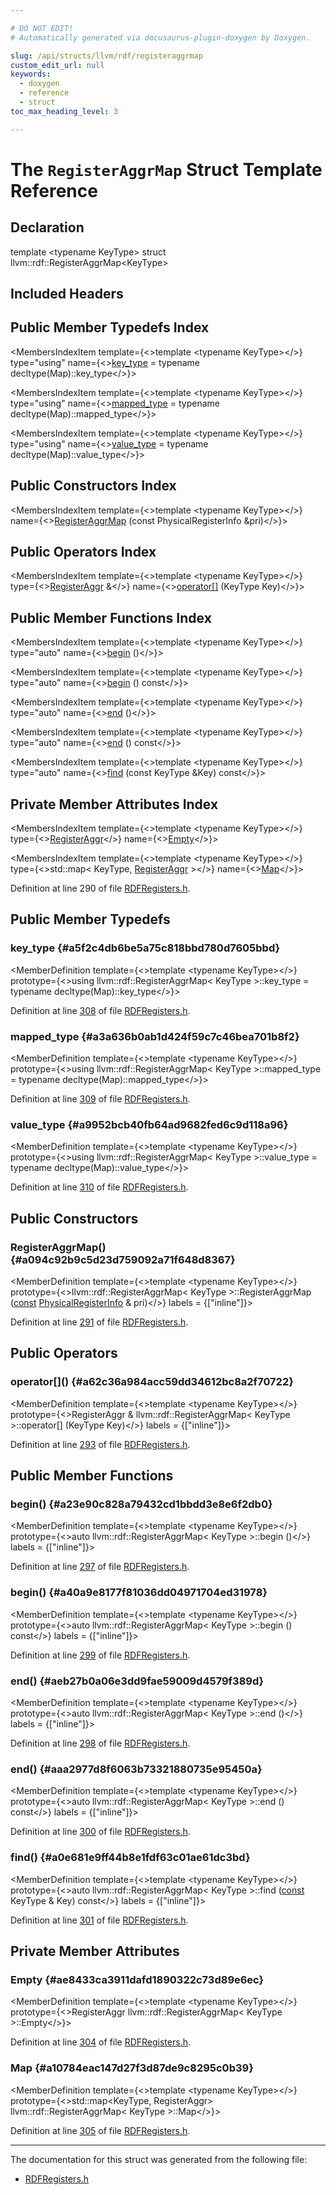 ```yaml
---

# DO NOT EDIT!
# Automatically generated via docusaurus-plugin-doxygen by Doxygen.

slug: /api/structs/llvm/rdf/registeraggrmap
custom_edit_url: null
keywords:
  - doxygen
  - reference
  - struct
toc_max_heading_level: 3

---
```





# The `RegisterAggrMap` Struct Template Reference

<DoxygenPage pluginConfig={pluginConfig}>



## Declaration

<CodeBlock>template &lt;typename KeyType&gt;
struct llvm::rdf::RegisterAggrMap&lt;KeyType&gt;</CodeBlock>

## Included Headers

<IncludesList>
<IncludesListItem
  filePath="llvm/CodeGen/RDFRegisters.h"
  permalink="/docs/api/files/include/include/llvm/include/llvm/codegen/rdfregisters-h"
  isLocal="true" />
</IncludesList>

## Public Member Typedefs Index

<MembersIndex>

<MembersIndexItem
  template={<>template &lt;typename KeyType&gt;</>}
  type="using"
  name={<><a href="#a5f2c4db6be5a75c818bbd780d7605bbd">key&#95;type</a> = typename decltype(Map)::key&#95;type</>}>
</MembersIndexItem>

<MembersIndexItem
  template={<>template &lt;typename KeyType&gt;</>}
  type="using"
  name={<><a href="#a3a636b0ab1d424f59c7c46bea701b8f2">mapped&#95;type</a> = typename decltype(Map)::mapped&#95;type</>}>
</MembersIndexItem>

<MembersIndexItem
  template={<>template &lt;typename KeyType&gt;</>}
  type="using"
  name={<><a href="#a9952bcb40fb64ad9682fed6c9d118a96">value&#95;type</a> = typename decltype(Map)::value&#95;type</>}>
</MembersIndexItem>

</MembersIndex>

## Public Constructors Index

<MembersIndex>

<MembersIndexItem
  template={<>template &lt;typename KeyType&gt;</>}
  name={<><a href="#a094c92b9c5d23d759092a71f648d8367">RegisterAggrMap</a> (const PhysicalRegisterInfo &amp;pri)</>}>
</MembersIndexItem>

</MembersIndex>

## Public Operators Index

<MembersIndex>

<MembersIndexItem
  template={<>template &lt;typename KeyType&gt;</>}
  type={<><a href="/docs/api/structs/llvm/rdf/registeraggr">RegisterAggr</a> &amp;</>}
  name={<><a href="#a62c36a984acc59dd34612bc8a2f70722">operator&#91;&#93;</a> (KeyType Key)</>}>
</MembersIndexItem>

</MembersIndex>

## Public Member Functions Index

<MembersIndex>

<MembersIndexItem
  template={<>template &lt;typename KeyType&gt;</>}
  type="auto"
  name={<><a href="#a23e90c828a79432cd1bbdd3e8e6f2db0">begin</a> ()</>}>
</MembersIndexItem>

<MembersIndexItem
  template={<>template &lt;typename KeyType&gt;</>}
  type="auto"
  name={<><a href="#a40a9e8177f81036dd04971704ed31978">begin</a> () const</>}>
</MembersIndexItem>

<MembersIndexItem
  template={<>template &lt;typename KeyType&gt;</>}
  type="auto"
  name={<><a href="#aeb27b0a06e3dd9fae59009d4579f389d">end</a> ()</>}>
</MembersIndexItem>

<MembersIndexItem
  template={<>template &lt;typename KeyType&gt;</>}
  type="auto"
  name={<><a href="#aaa2977d8f6063b73321880735e95450a">end</a> () const</>}>
</MembersIndexItem>

<MembersIndexItem
  template={<>template &lt;typename KeyType&gt;</>}
  type="auto"
  name={<><a href="#a0e681e9ff44b8e1fdf63c01ae61dc3bd">find</a> (const KeyType &amp;Key) const</>}>
</MembersIndexItem>

</MembersIndex>

## Private Member Attributes Index

<MembersIndex>

<MembersIndexItem
  template={<>template &lt;typename KeyType&gt;</>}
  type={<><a href="/docs/api/structs/llvm/rdf/registeraggr">RegisterAggr</a></>}
  name={<><a href="#ae8433ca3911dafd1890322c73d89e6ec">Empty</a></>}>
</MembersIndexItem>

<MembersIndexItem
  template={<>template &lt;typename KeyType&gt;</>}
  type={<>std::map&lt; KeyType, <a href="/docs/api/structs/llvm/rdf/registeraggr">RegisterAggr</a> &gt;</>}
  name={<><a href="#a10784eac147d27f3d87de9c8295c0b39">Map</a></>}>
</MembersIndexItem>

</MembersIndex>


Definition at line 290 of file <a href="/docs/api/files/include/include/llvm/include/llvm/codegen/rdfregisters-h">RDFRegisters.h</a>.

<SectionDefinition>

## Public Member Typedefs

### key&#95;type {#a5f2c4db6be5a75c818bbd780d7605bbd}

<MemberDefinition
  template={<>template &lt;typename KeyType&gt;</>}
  prototype={<>using llvm::rdf::RegisterAggrMap&lt; KeyType &gt;::key&#95;type =  typename decltype(Map)::key&#95;type</>}>

Definition at line <a href="/docs/api/files/include/include/llvm/include/llvm/codegen/rdfregisters-h/#l00308">308</a> of file <a href="/docs/api/files/include/include/llvm/include/llvm/codegen/rdfregisters-h">RDFRegisters.h</a>.
</MemberDefinition>

### mapped&#95;type {#a3a636b0ab1d424f59c7c46bea701b8f2}

<MemberDefinition
  template={<>template &lt;typename KeyType&gt;</>}
  prototype={<>using llvm::rdf::RegisterAggrMap&lt; KeyType &gt;::mapped&#95;type =  typename decltype(Map)::mapped&#95;type</>}>

Definition at line <a href="/docs/api/files/include/include/llvm/include/llvm/codegen/rdfregisters-h/#l00309">309</a> of file <a href="/docs/api/files/include/include/llvm/include/llvm/codegen/rdfregisters-h">RDFRegisters.h</a>.
</MemberDefinition>

### value&#95;type {#a9952bcb40fb64ad9682fed6c9d118a96}

<MemberDefinition
  template={<>template &lt;typename KeyType&gt;</>}
  prototype={<>using llvm::rdf::RegisterAggrMap&lt; KeyType &gt;::value&#95;type =  typename decltype(Map)::value&#95;type</>}>

Definition at line <a href="/docs/api/files/include/include/llvm/include/llvm/codegen/rdfregisters-h/#l00310">310</a> of file <a href="/docs/api/files/include/include/llvm/include/llvm/codegen/rdfregisters-h">RDFRegisters.h</a>.
</MemberDefinition>

</SectionDefinition>

<SectionDefinition>

## Public Constructors

### RegisterAggrMap() {#a094c92b9c5d23d759092a71f648d8367}

<MemberDefinition
  template={<>template &lt;typename KeyType&gt;</>}
  prototype={<>llvm::rdf::RegisterAggrMap&lt; KeyType &gt;::RegisterAggrMap (<a href="/docs/api/files/lib/lib/target/lib/target/aarch64/aarch64promoteconstant-cpp/#a90f8350fecae261c25be85d38b451bff">const</a> <a href="/docs/api/structs/llvm/rdf/physicalregisterinfo">PhysicalRegisterInfo</a> &amp; pri)</>}
  labels = {["inline"]}>

Definition at line <a href="/docs/api/files/include/include/llvm/include/llvm/codegen/rdfregisters-h/#l00291">291</a> of file <a href="/docs/api/files/include/include/llvm/include/llvm/codegen/rdfregisters-h">RDFRegisters.h</a>.
</MemberDefinition>

</SectionDefinition>

<SectionDefinition>

## Public Operators

### operator&#91;&#93;() {#a62c36a984acc59dd34612bc8a2f70722}

<MemberDefinition
  template={<>template &lt;typename KeyType&gt;</>}
  prototype={<>RegisterAggr &amp; llvm::rdf::RegisterAggrMap&lt; KeyType &gt;::operator&#91;&#93; (KeyType Key)</>}
  labels = {["inline"]}>

Definition at line <a href="/docs/api/files/include/include/llvm/include/llvm/codegen/rdfregisters-h/#l00293">293</a> of file <a href="/docs/api/files/include/include/llvm/include/llvm/codegen/rdfregisters-h">RDFRegisters.h</a>.
</MemberDefinition>

</SectionDefinition>

<SectionDefinition>

## Public Member Functions

### begin() {#a23e90c828a79432cd1bbdd3e8e6f2db0}

<MemberDefinition
  template={<>template &lt;typename KeyType&gt;</>}
  prototype={<>auto llvm::rdf::RegisterAggrMap&lt; KeyType &gt;::begin ()</>}
  labels = {["inline"]}>

Definition at line <a href="/docs/api/files/include/include/llvm/include/llvm/codegen/rdfregisters-h/#l00297">297</a> of file <a href="/docs/api/files/include/include/llvm/include/llvm/codegen/rdfregisters-h">RDFRegisters.h</a>.
</MemberDefinition>

### begin() {#a40a9e8177f81036dd04971704ed31978}

<MemberDefinition
  template={<>template &lt;typename KeyType&gt;</>}
  prototype={<>auto llvm::rdf::RegisterAggrMap&lt; KeyType &gt;::begin () const</>}
  labels = {["inline"]}>

Definition at line <a href="/docs/api/files/include/include/llvm/include/llvm/codegen/rdfregisters-h/#l00299">299</a> of file <a href="/docs/api/files/include/include/llvm/include/llvm/codegen/rdfregisters-h">RDFRegisters.h</a>.
</MemberDefinition>

### end() {#aeb27b0a06e3dd9fae59009d4579f389d}

<MemberDefinition
  template={<>template &lt;typename KeyType&gt;</>}
  prototype={<>auto llvm::rdf::RegisterAggrMap&lt; KeyType &gt;::end ()</>}
  labels = {["inline"]}>

Definition at line <a href="/docs/api/files/include/include/llvm/include/llvm/codegen/rdfregisters-h/#l00298">298</a> of file <a href="/docs/api/files/include/include/llvm/include/llvm/codegen/rdfregisters-h">RDFRegisters.h</a>.
</MemberDefinition>

### end() {#aaa2977d8f6063b73321880735e95450a}

<MemberDefinition
  template={<>template &lt;typename KeyType&gt;</>}
  prototype={<>auto llvm::rdf::RegisterAggrMap&lt; KeyType &gt;::end () const</>}
  labels = {["inline"]}>

Definition at line <a href="/docs/api/files/include/include/llvm/include/llvm/codegen/rdfregisters-h/#l00300">300</a> of file <a href="/docs/api/files/include/include/llvm/include/llvm/codegen/rdfregisters-h">RDFRegisters.h</a>.
</MemberDefinition>

### find() {#a0e681e9ff44b8e1fdf63c01ae61dc3bd}

<MemberDefinition
  template={<>template &lt;typename KeyType&gt;</>}
  prototype={<>auto llvm::rdf::RegisterAggrMap&lt; KeyType &gt;::find (<a href="/docs/api/files/lib/lib/target/lib/target/aarch64/aarch64promoteconstant-cpp/#a90f8350fecae261c25be85d38b451bff">const</a> KeyType &amp; Key) const</>}
  labels = {["inline"]}>

Definition at line <a href="/docs/api/files/include/include/llvm/include/llvm/codegen/rdfregisters-h/#l00301">301</a> of file <a href="/docs/api/files/include/include/llvm/include/llvm/codegen/rdfregisters-h">RDFRegisters.h</a>.
</MemberDefinition>

</SectionDefinition>

<SectionDefinition>

## Private Member Attributes

### Empty {#ae8433ca3911dafd1890322c73d89e6ec}

<MemberDefinition
  template={<>template &lt;typename KeyType&gt;</>}
  prototype={<>RegisterAggr llvm::rdf::RegisterAggrMap&lt; KeyType &gt;::Empty</>}>

Definition at line <a href="/docs/api/files/include/include/llvm/include/llvm/codegen/rdfregisters-h/#l00304">304</a> of file <a href="/docs/api/files/include/include/llvm/include/llvm/codegen/rdfregisters-h">RDFRegisters.h</a>.
</MemberDefinition>

### Map {#a10784eac147d27f3d87de9c8295c0b39}

<MemberDefinition
  template={<>template &lt;typename KeyType&gt;</>}
  prototype={<>std::map&lt;KeyType, RegisterAggr&gt; llvm::rdf::RegisterAggrMap&lt; KeyType &gt;::Map</>}>

Definition at line <a href="/docs/api/files/include/include/llvm/include/llvm/codegen/rdfregisters-h/#l00305">305</a> of file <a href="/docs/api/files/include/include/llvm/include/llvm/codegen/rdfregisters-h">RDFRegisters.h</a>.
</MemberDefinition>

</SectionDefinition>

<hr/>

The documentation for this struct was generated from the following file:

<ul>
<li><a href="/docs/api/files/include/include/llvm/include/llvm/codegen/rdfregisters-h">RDFRegisters.h</a></li>
</ul>

</DoxygenPage>
